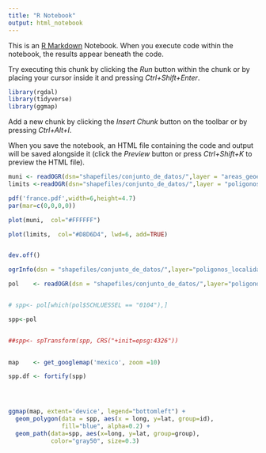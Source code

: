 ```yaml
---
title: "R Notebook"
output: html_notebook
---
```


This is an [R Markdown](http://rmarkdown.rstudio.com) Notebook. When you execute code within the notebook, the results appear beneath the code. 

Try executing this chunk by clicking the *Run* button within the chunk or by placing your cursor inside it and pressing *Ctrl+Shift+Enter*. 

```r
library(rgdal)
library(tidyverse)
library(ggmap)
```

Add a new chunk by clicking the *Insert Chunk* button on the toolbar or by pressing *Ctrl+Alt+I*.

When you save the notebook, an HTML file containing the code and output will be saved alongside it (click the *Preview* button or press *Ctrl+Shift+K* to preview the HTML file).
```r
muni <- readOGR(dsn="shapefiles/conjunto_de_datos/",layer = "areas_geoestadisticas_municipales")
limits <-readOGR(dsn="shapefiles/conjunto_de_datos/",layer = "poligonos_localidades_urbanas_y_rurales")
```

```r
pdf('france.pdf',width=6,height=4.7)
par(mar=c(0,0,0,0))

plot(muni,  col="#FFFFFF")

plot(limits,  col="#D8D6D4", lwd=6, add=TRUE)


dev.off()
```
```r
ogrInfo(dsn = "shapefiles/conjunto_de_datos/",layer="poligonos_localidades_urbanas_y_rurales")

pol    <- readOGR(dsn = "shapefiles/conjunto_de_datos/",layer="poligonos_localidades_urbanas_y_rurales")


# spp<- pol[which(pol$SCHLUESSEL == "0104"),]

spp<-pol


##spp<- spTransform(spp, CRS("+init=epsg:4326"))

  
map    <- get_googlemap('mexico', zoom =10) 

spp.df <- fortify(spp)




ggmap(map, extent='device', legend="bottomleft") +
  geom_polygon(data = spp, aes(x = long, y=lat, group=id), 
               fill="blue", alpha=0.2) +
  geom_path(data=spp, aes(x=long, y=lat, group=group), 
            color="gray50", size=0.3)
```

